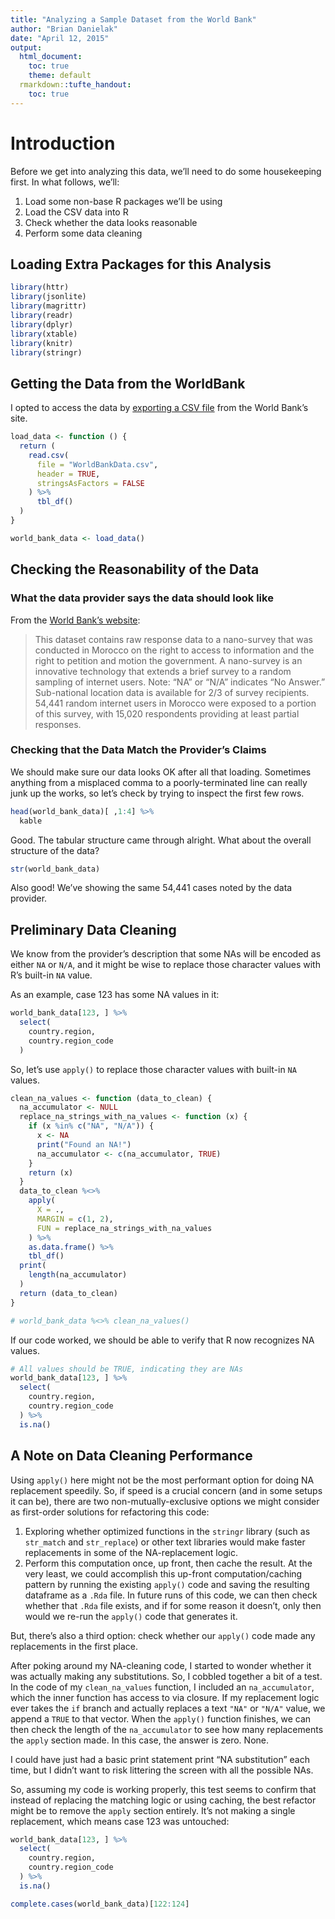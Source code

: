 ```yaml
---
title: "Analyzing a Sample Dataset from the World Bank"
author: "Brian Danielak"
date: "April 12, 2015"
output:
  html_document:
    toc: true
    theme: default
  rmarkdown::tufte_handout:
    toc: true
---
```


# Introduction

Before we get into analyzing this data, we'll need to do some housekeeping first. In what follows, we'll:

1. Load some non-base R packages we'll be using
2. Load the CSV data into R
3. Check whether the data looks reasonable
4. Perform some data cleaning

## Loading Extra Packages for this Analysis

```r
library(httr)
library(jsonlite)
library(magrittr)
library(readr)
library(dplyr)
library(xtable)
library(knitr)
library(stringr)
```



## Getting the Data from the WorldBank

I opted to access the data by [exporting a CSV file][1] from the World Bank's site. 

```r
load_data <- function () {
  return (
    read.csv(
      file = "WorldBankData.csv",
      header = TRUE,
      stringsAsFactors = FALSE
    ) %>% 
      tbl_df()
  )
}

world_bank_data <- load_data()
```

## Checking the Reasonability of the Data

### What the data provider says the data should look like

From the [World Bank's website][2]:

> This dataset contains raw response data to a nano-survey that was conducted in Morocco on the right to access to information and the right to petition and motion the government. A nano-survey is an innovative technology that extends a brief survey to a random sampling of internet users. Note: "NA" or "N/A" indicates "No Answer." Sub-national location data is available for 2/3 of survey recipients. 54,441 random internet users in Morocco were exposed to a portion of this survey, with 15,020 respondents providing at least partial responses.

### Checking that the Data Match the Provider's Claims

We should make sure our data looks OK after all that loading. Sometimes anything from a misplaced comma to a poorly-terminated line can really junk up the works, so let's check by trying to inspect the first few rows.

```r
head(world_bank_data)[ ,1:4] %>% 
  kable
```

Good. The tabular structure came through alright. What about the overall structure of the data?

```r
str(world_bank_data)
```

Also good! We've showing the same 54,441 cases noted by the data provider. 

## Preliminary Data Cleaning

We know from the provider's description that some NAs will be encoded as either `NA` or `N/A`, and it might be wise to replace those character values with R's built-in `NA` value.

As an example, case 123 has some NA values in it:

```r
world_bank_data[123, ] %>% 
  select(
    country.region,
    country.region_code
  )
```

So, let's use `apply()` to replace those character values with built-in `NA` values. 

```r
clean_na_values <- function (data_to_clean) {
  na_accumulator <- NULL
  replace_na_strings_with_na_values <- function (x) {
    if (x %in% c("NA", "N/A")) {
      x <- NA
      print("Found an NA!")
      na_accumulator <- c(na_accumulator, TRUE)
    }
    return (x)
  }
  data_to_clean %<>%
    apply(
      X = .,
      MARGIN = c(1, 2),
      FUN = replace_na_strings_with_na_values
    ) %>% 
    as.data.frame() %>% 
    tbl_df()
  print(
    length(na_accumulator)
  )
  return (data_to_clean)
}

# world_bank_data %<>% clean_na_values()
```

If our code worked, we should be able to verify that R now recognizes NA values.

```r
# All values should be TRUE, indicating they are NAs
world_bank_data[123, ] %>% 
  select(
    country.region,
    country.region_code
  ) %>% 
  is.na()
```

## A Note on Data Cleaning Performance

Using `apply()` here might not be the most performant option for doing NA replacement speedily. So, if speed is a crucial concern (and in some setups it can be), there are two non-mutually-exclusive options we might consider as first-order solutions for refactoring this code:

1. Exploring whether optimized functions in the `stringr` library (such as `str_match` and `str_replace`) or other text libraries would make faster replacements in some of the NA-replacement logic.
2. Perform this computation once, up front, then cache the result. At the very least, we could accomplish this up-front computation/caching pattern by running the existing `apply()` code and saving the resulting dataframe as a `.Rda` file. In future runs of this code, we can then check whether that `.Rda` file exists, and if for some reason it doesn't, only then would we re-run the `apply()` code that generates it.

But, there's also a third option: check whether our `apply()` code made any replacements in the first place.

After poking around my NA-cleaning code, I started to wonder whether it was actually making any substitutions. So, I cobbled together a bit of a test. In the code of my `clean_na_values` function, I included an `na_accumulator`, which the inner function has access to via closure. If my replacement logic ever takes the `if` branch and actually replaces a text `"NA"` or `"N/A"` value, we append a `TRUE` to that vector. When the `apply()` function finishes, we can then check the length of the `na_accumulator` to see how many replacements the `apply` section made. In this case, the answer is zero. None.

I could have just had a basic print statement print "NA substitution" each time, but I didn't want to risk littering the screen with all the possible NAs.

So, assuming my code is working properly, this test seems to confirm that instead of replacing the matching logic or using caching, the best refactor might be to remove the `apply` section entirely. It's not making a single replacement, which means case 123 was untouched:

```r
world_bank_data[123, ] %>% 
  select(
    country.region,
    country.region_code
  ) %>% 
  is.na()
```



```r
complete.cases(world_bank_data)[122:124]
```





[1]: https://finances.worldbank.org/api/views/tg37-mj88/rows.csv?accessType=DOWNLOAD
[2]: https://finances.worldbank.org/dataset/World-Bank-Morocco-Citizen-Engagement-Nano-Survey-/tg37-mj88


